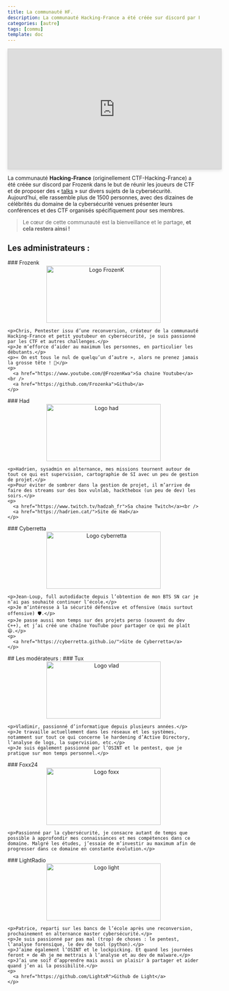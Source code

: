 ```yaml
---
title: La communauté HF.
description: La communauté Hacking-France a été créée sur discord par Frozenk dans le but de réunir les joueurs de CTF et de proposer des « talks » sur divers sujets de la cybersécurité. Aujourd’hui, elle rassemble plus de 1500 personnes, avec des dizaines de célébrités du domaine de la cybersécurité venues présenter leurs conférences et des CTF organisés spécifiquement pour ses membres.
categories: [autre]
tags: [commu]
template: doc
---
```



<div style="width: 560px; height: 315px; margin: auto; border: 1px solid #ccc; box-shadow: 0 4px 8px rgba(0, 0, 0, 0.1);">
    <iframe style="width: 100%; height: 100%;" 
            src="https://www.youtube.com/embed/LaLIlVQyufM?si=xxg65jqXbhySl2Jy&autoplay=1&mute=1" 
            title="YouTube video player" 
            frameborder="0" 
            allow="accelerometer; autoplay; clipboard-write; encrypted-media; gyroscope; picture-in-picture; web-share" 
            allowfullscreen>
    </iframe>
</div>

La communauté **Hacking-France** (originellement CTF-Hacking-France) a été créée sur discord par Frozenk dans le but de réunir les joueurs de CTF et de proposer des « [talks](https://hacking-france.fr/events/talks/) » sur divers sujets de la cybersécurité. Aujourd’hui, elle rassemble plus de 1500 personnes, avec des dizaines de célébrités du domaine de la cybersécurité venues présenter leurs conférences et des CTF organisés spécifiquement pour ses membres.

> Le cœur de cette communauté est la bienveillance et le partage, **et cela restera ainsi !**
## Les administrateurs :
<CardGrid>

  <Card title="👑">
  ### Frozenk
    <div style="text-align: center;">
      <img
        src="/src/assets/community/logofrozenk.png"
        alt="Logo FrozenK"
        width="300"
        height="150"
      />
    </div>

    <p>Chris, Pentester issu d’une reconversion, créateur de la communauté Hacking-France et petit youtubeur en cybersécurité, je suis passionné par les CTF et autres challenges.</p>
    <p>Je m’efforce d’aider au maximum les personnes, en particulier les débutants.</p>
    <p>« On est tous le nul de quelqu’un d’autre », alors ne prenez jamais la grosse tête ! 🙂</p>
    <p>
      <a href="https://www.youtube.com/@FrozenKwa">Sa chaine Youtube</a><br />
      <a href="https://github.com/Frozenka">Github</a>
    </p>
  </Card>

  <Card title="👑" >
  ### Had
    <div style="text-align: center;">
      <img
        src="/src/assets/community/logohad.png"
        alt="Logo had"
        width="300"
        height="150"
      />
    </div>

    <p>Hadrien, sysadmin en alternance, mes missions tournent autour de tout ce qui est supervision, cartographie de SI avec un peu de gestion de projet.</p>
    <p>Pour éviter de sombrer dans la gestion de projet, il m’arrive de faire des streams sur des box vulnlab, hackthebox (un peu de dev) les soirs.</p>
    <p>
      <a href="https://www.twitch.tv/hadzah_fr">Sa chaine Twitch</a><br />
      <a href="https://hadrien.cat/">Site de Had</a>
    </p>
  </Card>

  <Card title="👑">
  ### Cyberretta
    <div style="text-align: center;">
      <img
        src="/src/assets/community/logocyberretta.jpg"
        alt="Logo cyberretta"
        width="300"
        height="150"
      />
    </div>

    <p>Jean-Loup, full autodidacte depuis l’obtention de mon BTS SN car je n’ai pas souhaité continuer l’école.</p>
    <p>Je m’intéresse à la sécurité défensive et offensive (mais surtout offensive) 🛡️.</p>
    <p>Je passe aussi mon temps sur des projets perso (souvent du dev C++), et j’ai créé une chaîne YouTube pour partager ce qui me plaît 😄.</p>
    <p>
      <a href="https://cyberretta.github.io/">Site de Cyberretta</a>
    </p>
  </Card>
</CardGrid>
## Les modérateurs :
<CardGrid>
  <Card title="🛡️">
  ### Tux
    <div style="text-align: center;">
      <img
        src="/src/assets/community/logovlad.png"
        alt="Logo vlad"
        width="300"
        height="150"
      />
    </div>

    <p>Vladimir, passionné d’informatique depuis plusieurs années.</p>
    <p>Je travaille actuellement dans les réseaux et les systèmes, notamment sur tout ce qui concerne le hardening d’Active Directory, l’analyse de logs, la supervision, etc.</p>
    <p>Je suis également passionné par l’OSINT et le pentest, que je pratique sur mon temps personnel.</p>
  </Card>

  <Card title="🛡️">
  ### Foxx24
    <div style="text-align: center;">
      <img
        src="/src/assets/community/logofoxx.png"
        alt="Logo foxx"
        width="300"
        height="150"
      />
    </div>

    <p>Passionné par la cybersécurité, je consacre autant de temps que possible à approfondir mes connaissances et mes compétences dans ce domaine. Malgré les études, j’essaie de m’investir au maximum afin de progresser dans ce domaine en constante évolution.</p>
  </Card>

  <Card title="🛡️">
  ### LightRadio
    <div style="text-align: center;">
      <img
        src="/src/assets/community/logolight.png"
        alt="Logo light"
        width="300"
        height="150"
      />
    </div>

    <p>Patrice, reparti sur les bancs de l’école après une reconversion, prochainement en alternance master cybersécurité.</p>
    <p>Je suis passionné par pas mal (trop) de choses : le pentest, l’analyse forensique, le dev de tool (python).</p>
    <p>J’aime également l’OSINT et le lockpicking. Et quand les journées feront + de 4h je me mettrais à l’analyse et au dev de malware.</p>
    <p>J’ai une soif d’apprendre mais aussi un plaisir à partager et aider quand j’en ai la possibilité.</p>
    <p>
      <a href="https://github.com/LightxR">Github de Light</a>
    </p>
  </Card>

</CardGrid>
